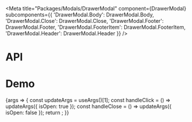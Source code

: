 
<Meta
  title="Packages/Modals/DrawerModal"
  component={DrawerModal}
  subcomponents={{
    'DrawerModal.Body': DrawerModal.Body,
    'DrawerModal.Close': DrawerModal.Close,
    'DrawerModal.Footer': DrawerModal.Footer,
    'DrawerModal.FooterItem': DrawerModal.FooterItem,
    'DrawerModal.Header': DrawerModal.Header
  }}
/>

# API

<ArgsTable />

# Demo

<Canvas>
  <Story
    name="DrawerModal"
    args={{
      hasBody: true,
      body: BODY,
      hasClose: true,
      hasFooter: true,
      hasHeader: true,
      header: 'Header',
      footerItems: FOOTER_ITEMS,
      'aria-label': 'Close'
    }}
    argTypes={{
      appendToNode: { control: false },
      hasBody: { name: 'DrawerModal.Body', table: { category: 'Story' } },
      hasClose: { name: 'DrawerModal.Close', table: { category: 'Story' } },
      hasFooter: { name: 'DrawerModal.Footer', table: { category: 'Story' } },
      hasHeader: { name: 'DrawerModal.Header', table: { category: 'Story' } },
      footerItems: { name: 'DrawerModal.FooterItem[]', table: { category: 'Story' } },
      body: { name: 'children', table: { category: 'DrawerModal.Body' } },
      header: { name: 'children', table: { category: 'DrawerModal.Header' } },
      'aria-label': { table: { category: 'DrawerModal.Close' } }
    }}
    parameters={{
      design: {
        allowFullscreen: true,
        type: 'figma',
        url: 'https://www.figma.com/file/6g87L4FdKZTA3knt3Rsfdx/Garden?node-id=174%3A245'
      }
    }}
  >
    {args => {
      const updateArgs = useArgs()[1];
      const handleClick = () => updateArgs({ isOpen: true });
      const handleClose = () => updateArgs({ isOpen: false });
      return <DrawerModalStory {...args} onClick={handleClick} onClose={handleClose} />;
    }}
  </Story>
</Canvas>

